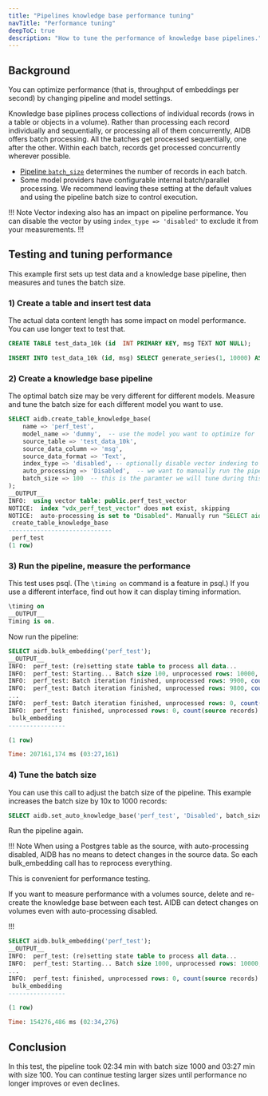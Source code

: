```yaml
---
title: "Pipelines knowledge base performance tuning"
navTitle: "Performance tuning"
deepToC: true
description: "How to tune the performance of knowledge base pipelines."
---
```



## Background

You can optimize performance (that is, throughput of embeddings per second) by changing pipeline and model settings.

Knowledge base piplines process collections of individual records (rows in a table or objects in a volume). Rather than processing each record individually and sequentially, or processing all of them concurrently,
AIDB offers batch processing. All the batches get processed sequentially, one after the other. Within each batch, records get processed concurrently wherever possible.

- [Pipeline `batch_size`](../capabilities/auto-processing) determines the number of records in each batch.
- Some model providers have configurable internal batch/parallel processing. We recommend leaving these setting at the default values and using the pipeline batch size to control execution.

!!! Note
Vector indexing also has an impact on pipeline performance. You can disable the vector by using `index_type => 'disabled'` to exclude it from your measurements.
!!!

## Testing and tuning performance

This example first sets up test data and a knowledge base pipeline, then measures and tunes the batch size.

### 1) Create a table and insert test data

The actual data content length has some impact on model performance. You can use longer text to test that.

```sql
CREATE TABLE test_data_10k (id  INT PRIMARY KEY, msg TEXT NOT NULL);

INSERT INTO test_data_10k (id, msg) SELECT generate_series(1, 10000) AS id, 'hello world';
```

### 2) Create a knowledge base pipeline

The optimal batch size may be very different for different models. Measure and tune the batch size for each different model you want to use.

```sql
SELECT aidb.create_table_knowledge_base(
    name => 'perf_test',
    model_name => 'dummy',  -- use the model you want to optimize for
    source_table => 'test_data_10k',
    source_data_column => 'msg',
    source_data_format => 'Text',
    index_type => 'disabled', -- optionally disable vector indexing to include/exclude it from the measurement
    auto_processing => 'Disabled',  -- we want to manually run the pipeline to measure the runtime
    batch_size => 100  -- this is the paramter we will tune during this test
);
__OUTPUT__
INFO:  using vector table: public.perf_test_vector
NOTICE:  index "vdx_perf_test_vector" does not exist, skipping
NOTICE:  auto-processing is set to "Disabled". Manually run "SELECT aidb.bulk_embedding('perf_test');" to compute embeddings.
 create_table_knowledge_base
-----------------------------
 perf_test
(1 row)
```

### 3) Run the pipeline, measure the performance

This test uses psql. (The `\timing on` command is a feature in psql.) If you use a different interface, find out how it can display timing information.

```sql
\timing on
__OUTPUT__
Timing is on.
```

Now run the pipeline:

```sql
SELECT aidb.bulk_embedding('perf_test');
__OUTPUT__
INFO:  perf_test: (re)setting state table to process all data...
INFO:  perf_test: Starting... Batch size 100, unprocessed rows: 10000, count(source records): 10000, count(embeddings): 0
INFO:  perf_test: Batch iteration finished, unprocessed rows: 9900, count(source records): 10000, count(embeddings): 100
INFO:  perf_test: Batch iteration finished, unprocessed rows: 9800, count(source records): 10000, count(embeddings): 200
...
INFO:  perf_test: Batch iteration finished, unprocessed rows: 0, count(source records): 10000, count(embeddings): 10000
INFO:  perf_test: finished, unprocessed rows: 0, count(source records): 10000, count(embeddings): 10000
 bulk_embedding
----------------

(1 row)

Time: 207161,174 ms (03:27,161)
```

### 4) Tune the batch size

You can use this call to adjust the batch size of the pipeline. This example increases the batch size by 10x to 1000 records:

```sql
SELECT aidb.set_auto_knowledge_base('perf_test', 'Disabled', batch_size=>1000);
```

Run the pipeline again.

!!! Note
When using a Postgres table as the source, with auto-processing disabled, AIDB has no means to detect changes in the source data. So each bulk_embedding call has to reprocess everything.

This is convenient for performance testing.

If you want to measure performance with a volumes source, delete and re-create the knowledge base between each test. AIDB can detect changes on volumes even with auto-processing disabled.

!!!
```sql
SELECT aidb.bulk_embedding('perf_test');
__OUTPUT__
INFO:  perf_test: (re)setting state table to process all data...
INFO:  perf_test: Starting... Batch size 1000, unprocessed rows: 10000, count(source records): 10000, count(embeddings): 10000
...
INFO:  perf_test: finished, unprocessed rows: 0, count(source records): 10000, count(embeddings): 10000
 bulk_embedding
----------------

(1 row)

Time: 154276,486 ms (02:34,276)
```


## Conclusion

In this test, the pipeline took 02:34 min with batch size 1000 and 03:27 min with size 100. You can continue testing larger sizes until performance no longer improves or even declines.
